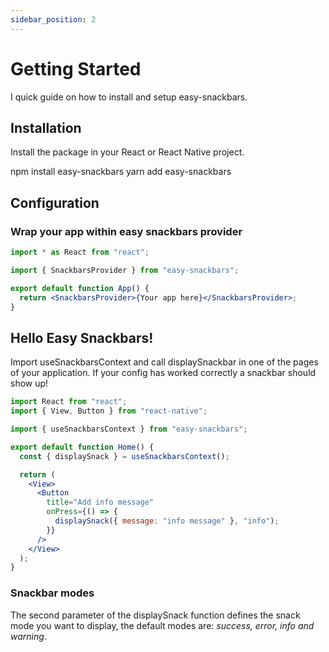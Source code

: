 ```yaml
---
sidebar_position: 2
---
```


# Getting Started


I quick guide on how to install and setup easy-snackbars.

## Installation

Install the package in your React or React Native project.

<Tabs>
  <TabItem value="npm" label="npm" default>
    npm install easy-snackbars
  </TabItem>
  <TabItem value="yarn" label="yarn">
    yarn add easy-snackbars
  </TabItem>
</Tabs>

## Configuration

### Wrap your app within easy snackbars provider

```jsx title="App.tsx"
import * as React from "react";

import { SnackbarsProvider } from "easy-snackbars";

export default function App() {
  return <SnackbarsProvider>{Your app here}</SnackbarsProvider>;
}
```

## Hello Easy Snackbars!

Import useSnackbarsContext and call displaySnackbar in one of the pages of your application.
If your config has worked correctly a snackbar should show up!

```jsx title="Home.tsx"
import React from "react";
import { View, Button } from "react-native";

import { useSnackbarsContext } from "easy-snackbars";

export default function Home() {
  const { displaySnack } = useSnackbarsContext();

  return (
    <View>
      <Button
        title="Add info message"
        onPress={() => {
          displaySnack({ message: "info message" }, "info");
        }}
      />
    </View>
  );
}
```

### Snackbar modes

The second parameter of the displaySnack function defines the snack mode you want to display, the default modes are: _success, error, info and warning_.
